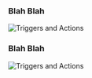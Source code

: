 ### Blah Blah


<img
  className="block dark:block"
  src="/images/queries/full-page.jpg"
  alt="Triggers and Actions"
/>


### Blah Blah

<img
  className="block dark:block"
  src="/images/queries/history.jpg"
  alt="Triggers and Actions"
/>
